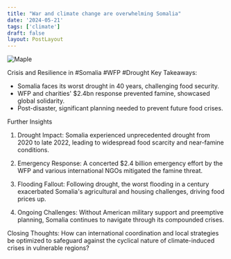 ```yaml
---
title: "War and climate change are overwhelming Somalia"
date: '2024-05-21'
tags: ['climate']
draft: false
layout: PostLayout
---
```


<div className="flex justify-center">
  <div className="my-1 w-full px-2 xl:my-1 xl:w-1/2 xl:px-2">
    <img src="https://willpolesa.pythonanywhere.com/static/podcast_thumbnails/thumbnailrecfviVtmcr9bjq7U.jpg" alt="Maple" className="mx-auto h-58 w-auto" />
  </div>
</div>

Crisis and Resilience in #Somalia #WFP #Drought
Key Takeaways:
- Somalia faces its worst drought in 40 years, challenging food security.
- WFP and charities' $2.4bn response prevented famine, showcased global solidarity.
- Post-disaster, significant planning needed to prevent future food crises.

Further Insights
1. Drought Impact:
Somalia experienced unprecedented drought from 2020 to late 2022, leading to widespread food scarcity and near-famine conditions.

2. Emergency Response:
A concerted $2.4 billion emergency effort by the WFP and various international NGOs mitigated the famine threat.

3. Flooding Fallout:
Following drought, the worst flooding in a century exacerbated Somalia's agricultural and housing challenges, driving food prices up.

4. Ongoing Challenges:
Without American military support and preemptive planning, Somalia continues to navigate through its compounded crises.

Closing Thoughts:
How can international coordination and local strategies be optimized to safeguard against the cyclical nature of climate-induced crises in vulnerable regions?

